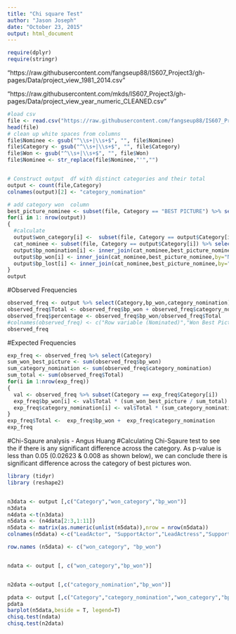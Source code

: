 ```yaml
---
title: "Chi square Test"
author: "Jason Joseph"
date: "October 23, 2015"
output: html_document
---
```

```r
require(dplyr)
require(stringr)
```

"https://raw.githubusercontent.com/fangseup88/IS607_Project3/gh-pages/Data/project_view_1981_2014.csv"

"https://raw.githubusercontent.com/mkds/IS607_Project3/gh-pages/Data/project_view_year_numeric_CLEANED.csv"


```r
#load csv
file <- read.csv("https://raw.githubusercontent.com/fangseup88/IS607_Project3/gh-pages/Data/project_view_1981_2014.csv")
head(file)
# clean up white spaces from columns
file$Nominee <- gsub("^\\s+|\\s+$", "", file$Nominee)
file$Category <- gsub("^\\s+|\\s+$", "", file$Category)
file$Won <- gsub("^\\s+|\\s+$", "", file$Won)
file$Nominee <- str_replace(file$Nominee,"'","")


# Construct output  df with distinct categories and their total
output <- count(file,Category)
colnames(output)[2] <- "category_nomination"

# add category won  column
best_picture_nominee <- subset(file, Category == "BEST PICTURE") %>% select(Nominee,Won)
for(i in 1: nrow(output))
{
  #calculate 
  output$won_category[i] <-  subset(file, Category == output$Category[i]) %>%  select(Won) %>%  filter(Won != 'no')%>% nrow
  cat_nominee <- subset(file, Category == output$Category[i]) %>% select(Nominee) 
  output$bp_nomination[i] <- inner_join(cat_nominee,best_picture_nominee,by="Nominee") %>%  nrow()
  output$bp_won[i] <- inner_join(cat_nominee,best_picture_nominee,by="Nominee") %>%  select(Won) %>%  filter(Won != 'no')%>% nrow
  output$bp_lost[i] <- inner_join(cat_nominee,best_picture_nominee,by="Nominee") %>%  select(Won) %>%  filter(Won == 'no')%>% nrow
}
output
```
#Observed Frequencies
```r
observed_freq <- output %>% select(Category,bp_won,category_nomination)
observed_freq$Total <- observed_freq$bp_won + observed_freq$category_nomination
observed_freq$percentage <- observed_freq$bp_won/observed_freq$Total
#colnames(observed_freq) <- c("Row variable (Nominated)","Won Best Picture","Nominated for Row Variable","Total","% Best Picture wins")
observed_freq
```

#Expected Frequencies

```r
exp_freq <- observed_freq %>% select(Category)
sum_won_best_picture <- sum(observed_freq$bp_won)
sum_category_nomination <- sum(observed_freq$category_nomination)
sum_total <- sum(observed_freq$Total)
for(i in 1:nrow(exp_freq))
{
  val <- observed_freq %>% subset(Category == exp_freq$Category[i])
  exp_freq$bp_won[i] <- val$Total * (sum_won_best_picture / sum_total)
  exp_freq$category_nomination[i] <- val$Total * (sum_category_nomination / sum_total)
}
exp_freq$Total <-  exp_freq$bp_won +  exp_freq$category_nomination
exp_freq
```


#Chi-Sqaure analysis - Angus Huang
#Calculating Chi-Sqaure test to see the if there is any significant difference across the category. As p-value is less than 0.05 (0.02623 & 0.008 as shown below), we can conclude there is significant difference across the category of best pictures won. 

```r
library (tidyr)
library (reshape2)


n3data <- output [,c("Category","won_category","bp_won")]
n3data
n4data <-t(n3data)
n5data <- (n4data[2:3,1:11])
n5data <- matrix(as.numeric(unlist(n5data)),nrow = nrow(n5data))
colnames(n5data) <-c("LeadActor", "SupportActor","LeadActress","SupportActress","Best_Picture","Cinematograph","Costume_Design","Directing","Editing","sounds_Editing","Sounds_Mixing")

row.names (n5data) <- c("won_category", "bp_won")


ndata <- output [, c("won_category","bp_won")]


n2data <-output [,c("category_nomination","bp_won")]

pdata <- output [,c("Category","category_nomination","won_category","bp_won")]
pdata
barplot(n5data,beside = T, legend=T)
chisq.test(ndata)
chisq.test(n2data)


```



